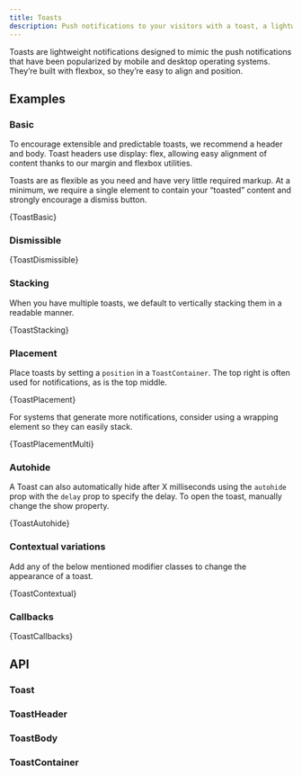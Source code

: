```yaml
---
title: Toasts
description: Push notifications to your visitors with a toast, a lightweight and easily customizable alert message.
---
```



Toasts are lightweight notifications designed to mimic the push notifications that have been popularized by mobile and desktop operating systems. They’re built with flexbox, so they’re easy to align and position.

## Examples

### Basic

To encourage extensible and predictable toasts, we recommend a header and body. Toast headers use display: flex, allowing easy alignment of content thanks to our margin and flexbox utilities.

Toasts are as flexible as you need and have very little required markup. At a minimum, we require a single element to contain your “toasted” content and strongly encourage a dismiss button.

<CodeBlock language="jsx" live>
  {ToastBasic}
</CodeBlock>

### Dismissible

<CodeBlock language="jsx" live>
  {ToastDismissible}
</CodeBlock>

### Stacking

When you have multiple toasts, we default to vertically stacking them in a readable manner.

<CodeBlock language="jsx" live>
  {ToastStacking}
</CodeBlock>

### Placement

Place toasts by setting a `position` in a `ToastContainer`. The top right is often used for notifications, as is the top middle.

<CodeBlock language="jsx" live>
  {ToastPlacement}
</CodeBlock>

For systems that generate more notifications, consider using a wrapping element so they can easily stack.

<CodeBlock language="jsx" live>
  {ToastPlacementMulti}
</CodeBlock>

### Autohide

A Toast can also automatically hide after X milliseconds using the `autohide` prop with the `delay` prop to specify the delay. To open the toast, manually change the show property.

<CodeBlock language="jsx" live>
  {ToastAutohide}
</CodeBlock>

### Contextual variations

Add any of the below mentioned modifier classes to change the appearance of a toast.

<CodeBlock language="jsx" live>
  {ToastContextual}
</CodeBlock>

### Callbacks

<CodeBlock language="jsx" live>
  {ToastCallbacks}
</CodeBlock>

## API

### Toast

<PropsTable name="Toast" />

### ToastHeader

<PropsTable name="ToastHeader" />

### ToastBody

<PropsTable name="ToastBody" />

### ToastContainer

<PropsTable name="ToastContainer" />
